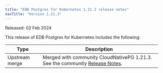 ```yaml
---
title: "EDB Postgres for Kubernetes 1.21.3 release notes"
navTitle: "Version 1.21.3"
---
```


Released: 02 Feb 2024

This release of EDB Postgres for Kubernetes includes the following:

|      Type      |                                                                                  Description                                                                                   |
| -------------- | ------------------------------------------------------------------------------------------------------------------------------------------------------------------------------ |
| Upstream merge |  Merged with community CloudNativePG 1.21.3. See the community [Release Notes](https://cloudnative-pg.io/documentation/1.21/release_notes/v1.21/).                                    |
